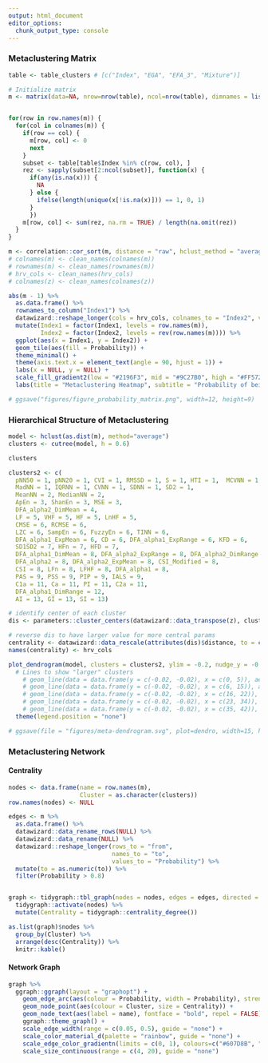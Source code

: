 ```yaml
---
output: html_document
editor_options: 
  chunk_output_type: console
---
```



### Metaclustering Matrix


```r
table <- table_clusters # [c("Index", "EGA", "EFA_3", "Mixture")]

# Initialize matrix
m <- matrix(data=NA, nrow=nrow(table), ncol=nrow(table), dimnames = list(table$Index, table$Index))


for(row in row.names(m)) {
  for(col in colnames(m)) {
    if(row == col) {
      m[row, col] <- 0
      next
    } 
    subset <- table[table$Index %in% c(row, col), ]
    rez <- sapply(subset[2:ncol(subset)], function(x) {
      if(any(is.na(x))) {
        NA
      } else {
        ifelse(length(unique(x[!is.na(x)])) == 1, 0, 1)
      }
      })
    m[row, col] <- sum(rez, na.rm = TRUE) / length(na.omit(rez))
  }
}
```


```r
m <- correlation::cor_sort(m, distance = "raw", hclust_method = "average")
# colnames(m) <- clean_names(colnames(m))
# rownames(m) <- clean_names(rownames(m))
# hrv_cols <- clean_names(hrv_cols)
# colnames(z) <- clean_names(colnames(z))

abs(m - 1) %>% 
  as.data.frame() %>% 
  rownames_to_column("Index1") %>% 
  datawizard::reshape_longer(cols = hrv_cols, colnames_to = "Index2", values_to = "Probability") %>% 
  mutate(Index1 = factor(Index1, levels = row.names(m)),
         Index2 = factor(Index2, levels = rev(row.names(m)))) %>% 
  ggplot(aes(x = Index1, y = Index2)) +
  geom_tile(aes(fill = Probability)) +
  theme_minimal() +
  theme(axis.text.x = element_text(angle = 90, hjust = 1)) +
  labs(x = NULL, y = NULL) +
  scale_fill_gradient2(low = "#2196F3", mid = "#9C27B0", high = "#FF5722", midpoint = 0.5) +
  labs(title = "Metaclustering Heatmap", subtitle = "Probability of being grouped together accross multiple methods.")

# ggsave("figures/figure_probability_matrix.png", width=12, height=9)
```

### Hierarchical Structure of Metaclustering

```r
model <- hclust(as.dist(m), method="average") 
clusters <- cutree(model, h = 0.6)

clusters

clusters2 <- c(
  pNN50 = 1, pNN20 = 1, CVI = 1, RMSSD = 1, S = 1, HTI = 1,  MCVNN = 1,
  MadNN = 1, IQRNN = 1, CVNN = 1, SDNN = 1, SD2 = 1, 
  MeanNN = 2, MedianNN = 2,
  ApEn = 3, ShanEn = 3, MSE = 3,
  DFA_alpha2_DimMean = 4,
  LF = 5, VHF = 5, HF = 5, LnHF = 5,
  CMSE = 6, RCMSE = 6,
  LZC = 6, SampEn = 6, FuzzyEn = 6, TINN = 6,
  DFA_alpha1_ExpMean = 6, CD = 6, DFA_alpha1_ExpRange = 6, KFD = 6, 
  SD1SD2 = 7, HFn = 7, HFD = 7,
  DFA_alpha1_DimMean = 8, DFA_alpha2_ExpRange = 8, DFA_alpha2_DimRange = 8,
  DFA_alpha2 = 8, DFA_alpha2_ExpMean = 8, CSI_Modified = 8,
  CSI = 8, LFn = 8, LFHF = 8, DFA_alpha1 = 8, 
  PAS = 9, PSS = 9, PIP = 9, IALS = 9,
  C1a = 11, Ca = 11, PI = 11, C2a = 11,
  DFA_alpha1_DimRange = 12,
  AI = 13, GI = 13, SI = 13)

# identify center of each cluster 
dis <- parameters::cluster_centers(datawizard::data_transpose(z), clusters2)

# reverse dis to have larger value for more central params
centrality <- datawizard::data_rescale(attributes(dis)$distance, to = c(max(attributes(dis)$distance), min(attributes(dis)$distance)))
names(centrality) <- hrv_cols

plot_dendrogram(model, clusters = clusters2, ylim = -0.2, nudge_y = -0.03, angle = 90, points = TRUE, dis = centrality) +
  # Lines to show "larger" clusters
    # geom_line(data = data.frame(y = c(-0.02, -0.02), x = c(0, 5)), aes(x = x, y = y), size = 0.5, color = "#607D8B") +
    # geom_line(data = data.frame(y = c(-0.02, -0.02), x = c(6, 15)), aes(x = x, y = y), size = 0.5, color = "#607D8B") +
    # geom_line(data = data.frame(y = c(-0.02, -0.02), x = c(16, 22)), aes(x = x, y = y), size = 0.5, color = "#607D8B") +
    # geom_line(data = data.frame(y = c(-0.02, -0.02), x = c(23, 34)), aes(x = x, y = y), size = 0.5, color = "#607D8B") +
    # geom_line(data = data.frame(y = c(-0.02, -0.02), x = c(35, 42)), aes(x = x, y = y), size = 0.5, color = "#607D8B") +
  theme(legend.position = "none")

# ggsave(file = "figures/meta-dendrogram.svg", plot=dendro, width=15, height=10)
```


### Metaclustering Network

#### Centrality
```r
nodes <- data.frame(name = row.names(m),
                    Cluster = as.character(clusters))
row.names(nodes) <- NULL

edges <- m %>%
  as.data.frame() %>% 
  datawizard::data_rename_rows(NULL) %>% 
  datawizard::data_rename(NULL) %>% 
  datawizard::reshape_longer(rows_to = "from", 
                             names_to = "to",
                             values_to = "Probability") %>% 
  mutate(to = as.numeric(to)) %>% 
  filter(Probability > 0.8)


graph <- tidygraph::tbl_graph(nodes = nodes, edges = edges, directed = FALSE) %>% 
  tidygraph::activate(nodes) %>%
  mutate(Centrality = tidygraph::centrality_degree()) 

as.list(graph)$nodes %>% 
  group_by(Cluster) %>% 
  arrange(desc(Centrality)) %>%
  knitr::kable()
```


#### Network Graph

```r
graph %>% 
  ggraph::ggraph(layout = "graphopt") + 
    geom_edge_arc(aes(colour = Probability, width = Probability), strength = 0.05) + 
    geom_node_point(aes(colour = Cluster, size = Centrality)) + 
    geom_node_text(aes(label = name), fontface = "bold", repel = FALSE) +
    ggraph::theme_graph() +
    scale_edge_width(range = c(0.05, 0.5), guide = "none") +
    scale_color_material_d(palette = "rainbow", guide = "none") +
    scale_edge_color_gradientn(limits = c(0, 1), colours=c("#607D8B", "#263238"), guide = "none") +
    scale_size_continuous(range = c(4, 20), guide = "none")
```

<!-- #### Create table -->

<!-- ```{r, message=FALSE, warning=FALSE, eval=FALSE, echo=FALSE} -->
<!-- level_1 <- c(rep("Core Variability Features", 17), -->
<!--              rep("Frequency/Complexity", 28), -->
<!--              rep("Extreme Variabilities Features", 12)) -->

<!-- level_2 <- c(rep("Dispersion", 12), -->
<!--              rep("Centrality", 2), -->
<!--              rep("Entropy", 3), -->
<!--              rep("Absolute Frequency/Complexity", 15), -->
<!--              rep("Relative Frequency/Complexity", 13), -->
<!--              rep("Heart Rate Fragmentation", 4), -->
<!--              rep("Heart Rate Asymmetry", 8)) -->


<!-- indices <- c("pNN50", "pNN20", "CVI", "RMSSD", "S", "HTI", "MCVNN", -->
<!--              "MadNN", "IQRNN", "CVNN", "SDNN", "SD2", -->

<!--              "MeanNN",   "MedianNN", -->
<!--              "ApEn", "ShanEn", "MSE", -->

<!--              "DFA α2 DimMean", -->
<!--              "LF", "VHF", "HF", "LnHF", -->
<!--              "CMSE", "RCMSE", "LZC", "SampEn", "FuzzyEn", "TINN", "DFA α1 ExpMean", -->
<!--              "CD", "DFA α1 ExpRange", "KFD", -->

<!--              "SD1SD2", "HFn", "HFD", -->
<!--              "DFA α1 DimMean", "DFA α2 ExpRange", "DFA α2 DimRange", -->
<!--              "DFA α2", "DFA α2 ExpMean", "CSI (modified)", -->
<!--              "LFn", "CSI", "LFHF", "DFA α1", -->

<!--              "PAS", "IALS", "PSS", "PIP", -->

<!--              "C1a", "C2a", "Ca", "PI", -->
<!--              "DFA α1 DimRange", -->
<!--              "AI", "GI", "SI") -->

<!-- labels <- c("Proportion of successive NN interval differences larger than 50ms",  -->
<!--             "Proportion of successive NN interval differences larger than 20ms", -->
<!--             "Cardiac Vagal Index",  -->
<!--             "Root mean square of successive NN interval differences",  -->
<!--             "Area of ellipse in Poincaré plot",  -->
<!--             "Integral of the density of the NN interval histogram divided by its height",  -->
<!--             "MadNN divided by MedianNN", -->
<!--             "The median absolute deviation of the NN intervals",  -->
<!--             "The interquartile range (IQR) of the NN intervals",  -->
<!--             "SDNN divided by MeanNN", "The standard deviation of the RR intervals", -->
<!--             "The spread of NN intervals on the Poincaré plot along the line of identity.", -->

<!--              "The mean of the NN intervals.", "The median of the NN intervals.", -->
<!--              "The Approximate Entropy", "The Shannon Entropy", "The Multiscale Entropy", -->

<!--              "The multifractal detrended fluctuation analysis (MDFA) corresponding to long-term correlations. Dimmean is the mean of singularity dimensions", -->
<!--              "Power spectrum in the frequency range of 0.04-0.15 Hz",  -->
<!--              "Power spectrum in the frequency range of 0.4-0.5 Hz",  -->
<!--              "Power spectrum in the frequency range of 0.15-0.4 Hz", -->
<!--              "The natural logarithm of HF", -->
<!--              "The Composite Multiscale Entropy", "The Refined Composite Multiscale Entropy",  -->
<!--              "The Lempel-Ziv complexity", "The Sample Entropy", "The Fuzzy Entropy", -->
<!--              "The baseline width of the NN interval histogram",  -->
<!--              "The MDFA corresponding to short-term correlation. ExpMean is the mean of singularity exponents", -->
<!--              "Correlation Dimension", "The MDFA corresponding to short-term correlation. ExpRange is the range of singularity exponents",  -->
<!--              "Katz Fractal Dimension", -->

<!--              "The ratio between short and long term fluctuations of the NN intervals", "The normalized HF", "Higuchi Fractal Dimension", -->
<!--              "The MDFA corresponding to short-term correlation. DimMean is the mean of singularity dimensions", "The MDFA corresponding to long-term correlation. ExpRange is the range of singularity exponents", "The MDFA corresponding to long-term correlation. DimRange is the range of singularity dimensions", -->
<!--              "The DFA corresponding to long-term correlation", "The MDFA corresponding to long-term correlation. ExpMean is the mean of singularity exponents", "The Cardiac Symapathetic Index (modified)", -->
<!--              "The normalized LF", "The Cardiac Sympathetic Index", "The ratio between LF and HF", "The DFA corresponding to short-term corrleation", -->

<!--              "The percentage of NN intervals in alternation segments", -->
<!--              "The inverse of the average length of the acceleration/deceleration segments",  -->
<!--              "The percentage of short segments", -->
<!--              "The percentage of inflection points of the NN intervals series", -->

<!--              "The contributions of heart rate accelerations to short-term HRV",  -->
<!--             "The contributions of heart rate accelerations to long-term HRV",  -->
<!--             "The total contributions of heart rate accelerations to HRV",  -->
<!--             "The Porta's Index", -->
<!--              "The MDFA corresponding to short-term correlation. DimRange is the range of singularity dimensions", -->
<!--              "The Area Index", "The Guzik's Index", "The Slope Index") -->


<!-- df_summary <- data.frame(level_1, level_2, indices, labels) -->
<!-- df_summary$Centrality <- as.data.frame(centrality)[df_summary$indices, ] -->
<!-- df_summary <- df_summary %>%  -->
<!--   group_by(level_1, level_2) %>%  -->
<!--   arrange(desc(Centrality), .by_group = TRUE) -->
<!--   # rename("Level 1" = "level_1", -->
<!--   #        "Level 2" = "level_2", -->
<!--   #        "HRV Indices" = "indices", -->
<!--   #        "Description" = "labels") -->
<!-- write.csv(df_summary, "figures/Summary_Table.csv", row.names = FALSE) -->


<!-- ``` -->